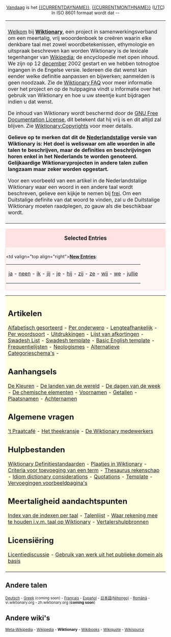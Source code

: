 <center>
[[Vandaag]] is het [[{{CURRENTDAYNAME}}]], {{CURRENTDAY}} [[{{CURRENTMONTHNAME}}]] {{CURRENTYEAR}} ([[UTC]])<br>In ISO 8601 formaat wordt dat {{CURRENTYEAR}}-{{CURRENTMONTH}}-{{CURRENTDAY}}<br>
</center>

<table> <tr> <td align="left" valign="top" style="background:#f3f3f3; padding:8px">

[[Welcome newcomers|Welkom]] bij '''[[Wiktionary]]''', een project in samenwerkingsverband om een meertalig, vrij wooordenboek te creëren waarin elke denkbare taal met zowel woordbetekenissen, ethymologie en uitspraak beschreven kan worden Wiktionary is de lexicale tegenhanger van [http://nl.wikipedia.org Wikipedia]; de encyclopedie met open inhoud. We zijn op 12 [[december]] 2002 gestart en we hebben totnogtoe {{NUMBEROFARTICLES}} ingangen in de Engelse versie. Iedereen die dat wenst kan eender welke definitie aanpassen en bijwerken; aanmelden is geen noodzaak. Zie de [[Wiktionary:FAQ|Wiktionary FAQ]] voor meer informatie over het project en op de hulppagina vindt u informatie over het gebruik van Wiktionary en hoe u uw steentje kunt bijdragen indien u dat wenst.

De inhoud van Wiktionary wordt beschermd door de [[GNU Free Documentation License]], dit betekent dat hij vrij is en dit altijd zal blijven. Zie [[Wiktionary:Copyrights]] voor meer details.

'''Gelieve op te merken dat dit de [[Nederlandstalige]] versie van  Wiktionary is: Het doel is weliswaar om alle woorden in alle talen te beschrijven, maar de definities en beschrijvingen horen enkel in het Nederlands te worden genoteerd. Gelijkaardige Wiktionaryprojecten in andere talen zullen langzaam maar zeker worden opgestart.'''

Voor een voorbeeld van een artikel in de Nederlandstalige Wiktionary waar een woord in een andere taal wordt beschreven, gelieve een kijkje te nemen bij [[frei]]. Om een Duitstalige definite van dat woord te vinden, zal u de Duitstalige Wiktionary moeten raadplegen, zo gauw als die beschikbaar wordt.

</td></tr></table>

<!-- Anything you add on this page MUST FIT the 800x600 screen -->
<!-- Alles wat u op deze pagina toevoegt, moet passen op een 800x600 scherm -->

<div style="clear: both; border: 2px solid #ffe2e2; margin: 0em; background-color: #fff5f5; padding-bottom 0.5em;">
<div style="background: #ffe2e2; padding-top: 0.1em; padding-bottom: 0.1em; text-align: center; font-size: larger; width: 100%">'''Selected Entries'''</div>
<div style="padding-top: 0.4em; padding-bottom: 0.3em;"><table border=0 align="center" cellpadding="0" cellspacing="0"><tr>
<td valign="top align="right">'''[[Special:Newpages|New Entries]]''':&nbsp;</td><td> 

<!-- add newer articles at the beginning, delete from the end -->
<!-- voeg nieuwe ingangen aan het begin toe, haal achteraan weg -->

[[ja]] - [[neen]] - [[ik]] - [[jij]] - [[je]] - [[hij]] - [[zij]] - [[ze]] - [[wij]] - [[we]] - [[jullie]]

</td></tr></table> </div></div>

<table> <tr> <td align="left" valign="top" style="background:#FFFFE0; padding:8px">

== Artikelen ==
[[Alfabetisch gesorteerd]] - 
[[Wiktionary:By topic|Per onderwerp]] -
[[Wiktionary:By word length (longest)|Lengteafhankelijk]] -
[[Wiktionary:By part of speech|Per woordsoort]] - 
[[Wiktionary:Idioms|Uitdrukkingen]] - 
[[Wiktionary:List of acronyms and abbreviations|Lijst van afkortingen]] -
[[Swadesh List]] - 
[[Wiktionary:Swadesh_template|Swadesh template]] - 
[[Wiktionary:Basic_English_template|Basic English template]] - 
[[Wiktionary:Frequency lists|Frequentielijsten]] - 
[[Wiktionary:Neologisms|Neologismes]] - [[Alternatieve Categorieschema's]] -

== Aanhangsels ==
[[Wiktionary Appendix:Colours|De Kleuren]] -
[[Wiktionary Appendix:Countries of the world|De landen van de wereld]] - 
[[Wiktionary Appendix:Days of the Week|De dagen van de week]] - 
[[Wiktionary Appendix:Elements|De chemische elementen]] - 
[[Wiktionary Appendix:First names|Voornamen]] - 
[[Wiktionary Appendix:Numbers|Getallen]] - 
[[Wiktionary Appendix:Place Names|Plaatsnamen]] - 
[[Wiktionary Appendix:Surnames|Achternamen]]

== Algemene vragen ==
[[Wiktionary:Beer parlour|'t Praatcafé]] -
[[Wiktionary:Tea room|Het theekransje]] - 
[[Wiktionary:Wiktionarians|De Wiktionary medewerkers]]

== Hulpbestanden ==
[[Wiktionary:Wiktionary Definition Standards|Wiktionary Definitiestandaarden]] -
[[Wiktionary:Pictures in Wiktionary|Plaatjes in Wiktionary]] -
[[Wiktionary:Criteria for inclusion|Criteria voor toevoeging van een term]] -
[[Wiktionary:Thesaurus considerations|Thesaurus rekenschap]] - 
[[Wiktionary:Idiom dictionary considerations|Idiom dictionary considerations]] -
[[Wiktionary:Quotations|Quotations]] -
[[Wiktionary:Template|Template]] - 
[[Wiktionary:Inflection Templates|Vervoegingen voorbeeldpagina's]]

== Meertaligheid aandachtspunten ==
[[Wiktionary:Index of language indexes|Index van de indexen per taal]] -
[[Wiktionary:List of languages|Talenlijst]] -
[[Wiktionary:Wiktionary language considerations|Waar rekening mee te houden i.v.m. taal op Wiktionary]] -
[[Wiktionary:Translators Sources|Vertalershulpbronnen]]

== Licensiëring ==
[[Wiktionary:License discussion|Licentiediscussie]] -
[[Wiktionary:Using public domain works as a base|Gebruik van werk uit het publieke domein als basis]]

</td></tr></table>

==Andere talen==
<small>[[Hauptseite|Deutsch]] - [http://el.wiktionary.org Greek] (coming soon) - [[Accueil|Fran&ccedil;ais]] - [[Portada|Espa&ntilde;ol]] - [[メインページ|日本語(Nihongo)]] - [[Pagina principală|Română]] - vi.wiktionary.org - zh.wiktionary.org ('''coming soon''')</small>
==Andere wiki's==
<small>[http://meta.wikipedia.org Meta-Wikipedia] - [http://wikipedia.org Wikipedia] - '''Wiktionary''' - [http://wikibooks.org Wikibooks] - [http://wikiquote.org Wikiquote] - [http://sources.wikipedia.org Wikisource]</small>